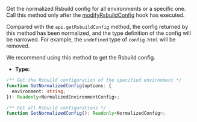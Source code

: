 Get the normalized Rsbuild config for all environments or a specific one. Call this method only after the [modifyRsbuildConfig](/plugins/dev/hooks#modifyrsbuildconfig) hook has executed.

Compared with the `api.getRsbuildConfig` method, the config returned by this method has been normalized, and the type definition of the config will be narrowed. For example, the `undefined` type of `config.html` will be removed.

We recommend using this method to get the Rsbuild config.

- **Type:**

```ts
/** Get the Rsbuild configuration of the specified environment */
function GetNormalizedConfig(options: {
  environment: string;
}): Readonly<NormalizedEnvironmentConfig>;

/** Get all Rsbuild configurations */
function GetNormalizedConfig(): Readonly<NormalizedConfig>;
```
